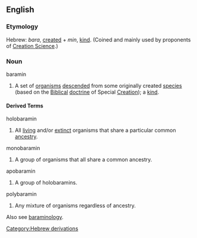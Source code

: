 ==English==

===Etymology===
Hebrew: ''bara'', [[created]] + ''min'', [[kind]]. (Coined and mainly used by proponents of [[Creation Science]].)

===Noun===
;baramin
#A set of [[organism]]s [[descend]]ed from some originally created [[species]] (based on the [[Biblical]] [[doctrine]] of Special [[Creation]]); a [[kind]].

====Derived Terms====
;holobaramin
#All [[living]] and/or [[extinct]] organisms that share a particular common [[ancestry]].
;monobaramin
#A group of organisms that all share a common ancestry.
;apobaramin
#A group of holobaramins.
;polybaramin
#Any mixture of organisms regardless of ancestry.

Also see [[baraminology]].

[[Category:Hebrew derivations]]